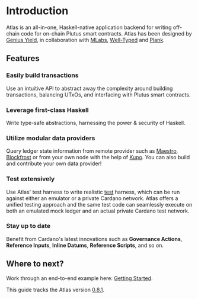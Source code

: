 
# Introduction

Atlas is an all-in-one, Haskell-native application backend for writing off-chain code for on-chain Plutus smart contracts. Atlas has been designed by [Genius Yield](https://www.geniusyield.co/?lng=en), in collaboration with [MLabs](https://mlabs.city/), [Well-Typed](https://well-typed.com/) and [Plank](https://www.joinplank.com/).

## Features

### Easily build transactions
Use an intuitive API to abstract away the complexity around building transactions, balancing UTxOs, and interfacing with Plutus smart contracts.

### Leverage first-class Haskell
Write type-safe abstractions, harnessing the power & security of Haskell.

### Utilize modular data providers
Query ledger state information from remote provider such as [Maestro](https://www.gomaestro.org/dapp-platform), [Blockfrost](https://blockfrost.io/) or from your own node with the help of [Kupo](https://cardanosolutions.github.io/kupo/). You can also build and contribute your own data provider!

### Test extensively
Use Atlas' test harness to write realistic [test](./getting-started/testing) harness,
which can be run against either an emulator or a private Cardano network. Atlas offers a unified testing approach and the same test code can seamlessly execute on both an emulated mock ledger and an actual private Cardano test network.

### Stay up to date
Benefit from Cardano's latest innovations such as **Governance Actions**, **Reference Inputs**, **Inline Datums**, **Reference Scripts**, and so on.

## Where to next?
Work through an end-to-end example here: [Getting Started](./getting-started).

<Callout>

  This guide tracks the Atlas version [0.8.1](https://github.com/geniusyield/atlas/releases/tag/v0.8.1).

</Callout>
